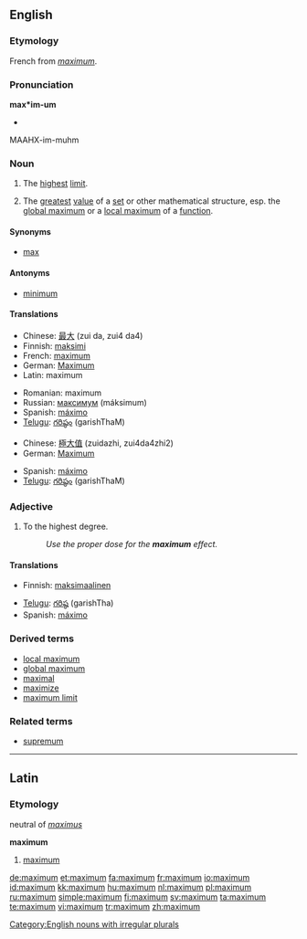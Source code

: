 {{see|Maximum}}
{{wikipedia}}
==English==

===Etymology===
French from {{L.}} ''[[#Latin|maximum]]''.

===Pronunciation===
'''max*im-um'''
* {{audio|en-uk-maximum.ogg|Audio (UK)}}
MAAHX-im-muhm

===Noun===
{{en-noun|maxima|pl2=maximums}}

# The [[high|highest]] [[limit]].
# {{mathematics}} The [[great]]est [[value]] of a [[set]] or other mathematical structure, esp. the [[global maximum]] or a [[local maximum]] of a [[function]].

====Synonyms====
* [[max]]

====Antonyms====
* [[minimum]]

====Translations====
{{trans-top|highest limit}}
* Chinese: [[最]][[大]] (zui da, zui4 da4)
* Finnish: [[maksimi]]
* French: [[maximum'French|maximum]]
* German: [[Maximum]] {{n}}
* Latin: maximum
{{trans-mid}}
* Romanian: maximum
* Russian: [[максимум]] (máksimum) {{m}}
* Spanish: [[máximo]]
* [[Telugu]]: [[గరిష్ఠం]] (garishThaM)
{{trans-bottom}}

{{trans-top|greatest value}}
* Chinese: [[極]][[大]][[值]] (zuidazhi, zui4da4zhi2)
* German: [[Maximum]] {{n}}
{{trans-mid}}
* Spanish: [[máximo]]
* [[Telugu]]: [[గరిష్ఠం]] (garishThaM)
{{trans-bottom}}

===Adjective===
{{en-adj|-}}

# To the highest degree.
#: ''Use the proper dose for the '''maximum''' effect.''

====Translations====
{{trans-top|highest degree}}
* Finnish: [[maksimaalinen]]
{{trans-mid}}
* [[Telugu]]: [[గరిష్ఠ]] (garishTha)
* Spanish: [[máximo]]
{{trans-bottom}}

===Derived terms===
* [[local maximum]]
* [[global maximum]]
* [[maximal]]
* [[maximize]]
* [[maximum limit]]

===Related terms===
* [[supremum]]

[[Category:English nouns with irregular plurals]]

----

==Latin==

===Etymology===
neutral of ''[[maximus]]''

'''maximum'''
# [[#Noun|maximum]]

[[de:maximum]]
[[et:maximum]]
[[fa:maximum]]
[[fr:maximum]]
[[io:maximum]]
[[id:maximum]]
[[kk:maximum]]
[[hu:maximum]]
[[nl:maximum]]
[[pl:maximum]]
[[ru:maximum]]
[[simple:maximum]]
[[fi:maximum]]
[[sv:maximum]]
[[ta:maximum]]
[[te:maximum]]
[[vi:maximum]]
[[tr:maximum]]
[[zh:maximum]]